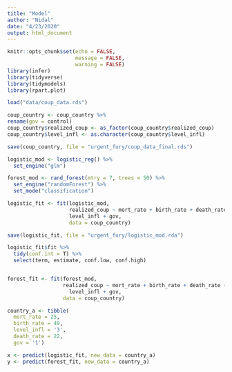 ```yaml
---
title: "Model"
author: "Nidal"
date: "4/23/2020"
output: html_document
---
```


```r
knitr::opts_chunk$set(echo = FALSE,
                      message = FALSE,
                      warning = FALSE)
library(infer)
library(tidyverse)
library(tidymodels)
library(rpart.plot)

load("data/coup_data.rds")

coup_country <- coup_country %>% 
rename(gov = control)
coup_country$realized_coup <- as_factor(coup_country$realized_coup)
coup_country$level_infl <- as.character(coup_country$level_infl)

save(coup_country, file = "urgent_fury/coup_data_final.rds")

```

```r

logistic_mod <- logistic_reg() %>% 
  set_engine("glm")

forest_mod <- rand_forest(mtry = 7, trees = 50) %>% 
  set_engine("randomForest") %>% 
  set_mode("classification")

```

```r



logistic_fit <- fit(logistic_mod,
                    realized_coup ~ mort_rate + birth_rate + death_rate + 
                    level_infl + gov,
                    data = coup_country)

save(logistic_fit, file = "urgent_fury/logistic_mod.rda")

logistic_fit$fit %>% 
  tidy(conf.int = T) %>% 
  select(term, estimate, conf.low, conf.high)


forest_fit <- fit(forest_mod,
                  realized_coup ~ mort_rate + birth_rate + death_rate + 
                    level_infl + gov,
                  data = coup_country)


```

```r

country_a <- tibble(
  mort_rate = 25,
  birth_rate = 49,
  level_infl = '3',
  death_rate = 22,
  gov = '1')

x <- predict(logistic_fit, new_data = country_a)
y <- predict(forest_fit, new_data = country_a)


```

